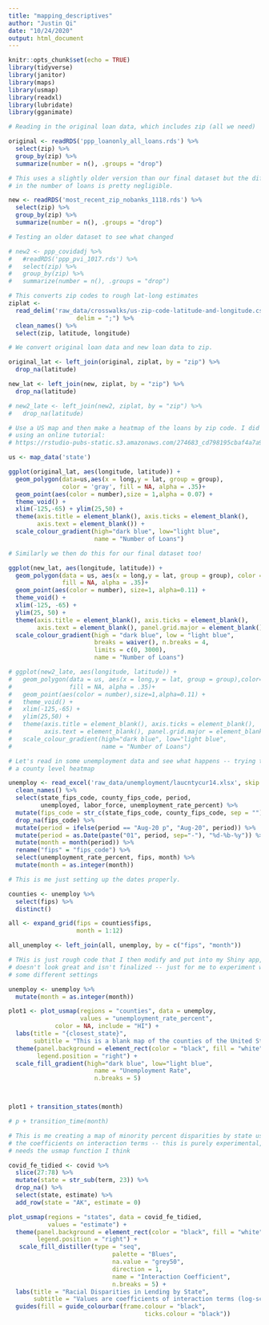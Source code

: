 ```yaml
---
title: "mapping_descriptives"
author: "Justin Qi"
date: "10/24/2020"
output: html_document
---
```


```r
knitr::opts_chunk$set(echo = TRUE)
library(tidyverse)
library(janitor)
library(maps)
library(usmap)
library(readxl)
library(lubridate)
library(gganimate)
```

```r
# Reading in the original loan data, which includes zip (all we need)

original <- readRDS('ppp_loanonly_all_loans.rds') %>%
  select(zip) %>%
  group_by(zip) %>%
  summarize(number = n(), .groups = "drop")
```

```r
# This uses a slightly older version than our final dataset but the difference
# in the number of loans is pretty negligible.

new <- readRDS('most_recent_zip_nobanks_1118.rds') %>%
  select(zip) %>%
  group_by(zip) %>%
  summarize(number = n(), .groups = "drop")
```


```r
# Testing an older dataset to see what changed

# new2 <- ppp_covidadj %>%
#   #readRDS('ppp_pvi_1017.rds') %>%
#   select(zip) %>%
#   group_by(zip) %>%
#   summarize(number = n(), .groups = "drop")
```


```r
# This converts zip codes to rough lat-long estimates
ziplat <- 
  read_delim('raw_data/crosswalks/us-zip-code-latitude-and-longitude.csv',
                   delim = ";") %>%
  clean_names() %>%
  select(zip, latitude, longitude)

# We convert original loan data and new loan data to zip.

original_lat <- left_join(original, ziplat, by = "zip") %>%
  drop_na(latitude)

new_lat <- left_join(new, ziplat, by = "zip") %>%
  drop_na(latitude)

# new2_late <- left_join(new2, ziplat, by = "zip") %>%
#   drop_na(latitude)

```


```r
# Use a US map and then make a heatmap of the loans by zip code. I did this
# using an online tutorial: 
# https://rstudio-pubs-static.s3.amazonaws.com/274683_cd798195cbaf4a7a900cceaafb73ea11.html

us <- map_data('state')

ggplot(original_lat, aes(longitude, latitude)) +
  geom_polygon(data=us,aes(x = long,y = lat, group = group),
               color = 'gray', fill = NA, alpha = .35)+
  geom_point(aes(color = number),size = 1,alpha = 0.07) + 
  theme_void() +
  xlim(-125,-65) + ylim(25,50) +
  theme(axis.title = element_blank(), axis.ticks = element_blank(),
        axis.text = element_blank()) + 
  scale_colour_gradient(high="dark blue", low="light blue",
                        name = "Number of Loans")
```


```r
# Similarly we then do this for our final dataset too!

ggplot(new_lat, aes(longitude, latitude)) +
  geom_polygon(data = us, aes(x = long,y = lat, group = group), color = 'gray',
               fill = NA, alpha = .35)+
  geom_point(aes(color = number), size=1, alpha=0.11) + 
  theme_void() +
  xlim(-125, -65) +
  ylim(25, 50) +
  theme(axis.title = element_blank(), axis.ticks = element_blank(),
        axis.text = element_blank(), panel.grid.major = element_blank()) +
  scale_colour_gradient(high = "dark blue", low = "light blue", 
                        breaks = waiver(), n.breaks = 4,
                        limits = c(0, 3000),
                        name = "Number of Loans")
```


```r
# ggplot(new2_late, aes(longitude, latitude)) +
#   geom_polygon(data = us, aes(x = long,y = lat, group = group),color='gray',
#                fill = NA, alpha = .35)+
#   geom_point(aes(color = number),size=1,alpha=0.11) + 
#   theme_void() +
#   xlim(-125,-65) +
#   ylim(25,50) +
#   theme(axis.title = element_blank(), axis.ticks = element_blank(),
#         axis.text = element_blank(), panel.grid.major = element_blank()) +
#   scale_colour_gradient(high="dark blue", low="light blue", 
#                         name = "Number of Loans")
```

```r
# Let's read in some unemployment data and see what happens -- trying to make
# a county level heatmap

unemploy <- read_excel('raw_data/unemployment/laucntycur14.xlsx', skip = 4) %>%
  clean_names() %>%
  select(state_fips_code, county_fips_code, period, 
         unemployed, labor_force, unemployment_rate_percent) %>%
  mutate(fips_code = str_c(state_fips_code, county_fips_code, sep = "")) %>%
  drop_na(fips_code) %>%
  mutate(period = ifelse(period == "Aug-20 p", "Aug-20", period)) %>%
  mutate(period = as.Date(paste("01", period, sep="-"), "%d-%b-%y")) %>%
  mutate(month = month(period)) %>%
  rename("fips" = "fips_code") %>%
  select(unemployment_rate_percent, fips, month) %>%
  mutate(month = as.integer(month))
```

```r
# This is me just setting up the dates properly.

counties <- unemploy %>%
  select(fips) %>%
  distinct()

all <- expand_grid(fips = counties$fips,
                   month = 1:12)

all_unemploy <- left_join(all, unemploy, by = c("fips", "month"))
```

```r
# THis is just rough code that I then modify and put into my Shiny app, so it
# doesn't look great and isn't finalized -- just for me to experiment with
# some different settings

unemploy <- unemploy %>%
  mutate(month = as.integer(month))

plot1 <- plot_usmap(regions = "counties", data = unemploy, 
                    values = "unemployment_rate_percent",
             color = NA, include = "HI") + 
  labs(title = "{closest_state}",
       subtitle = "This is a blank map of the counties of the United States.") + 
  theme(panel.background = element_rect(color = "black", fill = "white"),
        legend.position = "right") +
  scale_fill_gradient(high="dark blue", low="light blue",
                        name = "Unemployment Rate",
                        n.breaks = 5)



plot1 + transition_states(month)

# p + transition_time(month)
```

```r
# This is me creating a map of minority percent disparities by state using 
# the coefficients on interaction terms -- this is purely experimental, and
# needs the usmap function I think

covid_fe_tidied <- covid %>%
  slice(27:78) %>%
  mutate(state = str_sub(term, 23)) %>%
  drop_na() %>%
  select(state, estimate) %>%
  add_row(state = "AK", estimate = 0)

plot_usmap(regions = "states", data = covid_fe_tidied,
           values = "estimate") +
  theme(panel.background = element_rect(color = "black", fill = "white"),
        legend.position = "right") +
   scale_fill_distiller(type = "seq",
                             palette = "Blues",
                             na.value = "grey50",
                             direction = 1,
                             name = "Interaction Coefficient",
                             n.breaks = 5) +
  labs(title = "Racial Disparities in Lending by State",
       subtitle = "Values are coefficients of interaction terms (log-scaled business days regressed on race).") +
  guides(fill = guide_colourbar(frame.colour = "black",
                                      ticks.colour = "black"))
```

